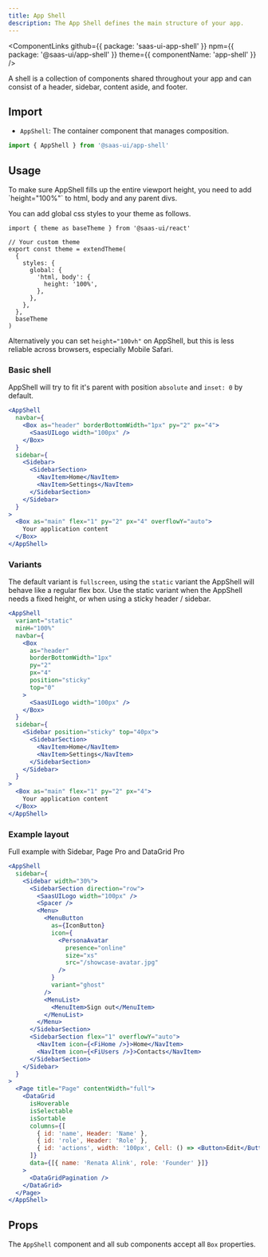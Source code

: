 ```yaml
---
title: App Shell
description: The App Shell defines the main structure of your app.
---
```


<ComponentLinks
  github={{ package: 'saas-ui-app-shell' }}
  npm={{ package: '@saas-ui/app-shell' }}
  theme={{ componentName: 'app-shell' }}
/>

A shell is a collection of components shared throughout your app and can consist of a header, sidebar, content aside, and footer.

## Import

- `AppShell`: The container component that manages composition.

```ts
import { AppShell } from '@saas-ui/app-shell'
```

## Usage

<Info status="info">
  To make sure AppShell fills up the entire viewport height, you need to add
  `height="100%"` to html, body and any parent divs.
</Info>

You can add global css styles to your theme as follows.

```tsx
import { theme as baseTheme } from '@saas-ui/react'

// Your custom theme
export const theme = extendTheme(
  {
    styles: {
      global: {
        'html, body': {
          height: '100%',
        },
      },
    },
  },
  baseTheme
)
```

Alternatively you can set `height="100vh"` on AppShell, but this is less
reliable across browsers, especially Mobile Safari.

### Basic shell

AppShell will try to fit it's parent with position `absolute` and `inset: 0` by default.

```jsx height=400px overflow=hidden
<AppShell
  navbar={
    <Box as="header" borderBottomWidth="1px" py="2" px="4">
      <SaasUILogo width="100px" />
    </Box>
  }
  sidebar={
    <Sidebar>
      <SidebarSection>
        <NavItem>Home</NavItem>
        <NavItem>Settings</NavItem>
      </SidebarSection>
    </Sidebar>
  }
>
  <Box as="main" flex="1" py="2" px="4" overflowY="auto">
    Your application content
  </Box>
</AppShell>
```

### Variants

The default variant is `fullscreen`, using the `static` variant the AppShell will behave like a regular flex box.
Use the static variant when the AppShell needs a fixed height, or when using a sticky header / sidebar.

```jsx height=400px overflow=hidden
<AppShell
  variant="static"
  minH="100%"
  navbar={
    <Box
      as="header"
      borderBottomWidth="1px"
      py="2"
      px="4"
      position="sticky"
      top="0"
    >
      <SaasUILogo width="100px" />
    </Box>
  }
  sidebar={
    <Sidebar position="sticky" top="40px">
      <SidebarSection>
        <NavItem>Home</NavItem>
        <NavItem>Settings</NavItem>
      </SidebarSection>
    </Sidebar>
  }
>
  <Box as="main" flex="1" py="2" px="4">
    Your application content
  </Box>
</AppShell>
```

### Example layout

Full example with Sidebar, Page <Badge bg="primary.500" >Pro</Badge> and DataGrid <Badge bg="primary.500" >Pro</Badge>

```jsx height=400px overflow=hidden
<AppShell
  sidebar={
    <Sidebar width="30%">
      <SidebarSection direction="row">
        <SaasUILogo width="100px" />
        <Spacer />
        <Menu>
          <MenuButton
            as={IconButton}
            icon={
              <PersonaAvatar
                presence="online"
                size="xs"
                src="/showcase-avatar.jpg"
              />
            }
            variant="ghost"
          />
          <MenuList>
            <MenuItem>Sign out</MenuItem>
          </MenuList>
        </Menu>
      </SidebarSection>
      <SidebarSection flex="1" overflowY="auto">
        <NavItem icon={<FiHome />}>Home</NavItem>
        <NavItem icon={<FiUsers />}>Contacts</NavItem>
      </SidebarSection>
    </Sidebar>
  }
>
  <Page title="Page" contentWidth="full">
    <DataGrid
      isHoverable
      isSelectable
      isSortable
      columns={[
        { id: 'name', Header: 'Name' },
        { id: 'role', Header: 'Role' },
        { id: 'actions', width: '100px', Cell: () => <Button>Edit</Button> },
      ]}
      data={[{ name: 'Renata Alink', role: 'Founder' }]}
    >
      <DataGridPagination />
    </DataGrid>
  </Page>
</AppShell>
```

## Props

The `AppShell` component and all sub components accept all `Box` properties.

<PropsTable of="AppShell" />
